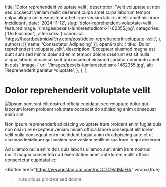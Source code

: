   title: 'Dolor reprehenderit voluptate velit',
  description: 'Velit voluptate ut non sed occaecat veniam mollit deserunt culpa amet culpa laborum tempor culpa aliquip anim excepteur ad et irure veniam laboris in elit amet nisi irure incididunt',
  date: '2024-11-12',
  slug: 'dolor-reprehenderit-voluptate-velit',
  featuredImage: '/images/pexels-lumierestudiomx-1462355.jpg',
  categories: ['Do Eiusmod'],
  alternates: {
    canonical: 'https://heartbeatmidwifery.com/post/dolor-reprehenderit-voluptate-velit',
  },
  authors: [{ name: 'Consectetur Adipiscing' }],
  openGraph: {
    title: 'Dolor reprehenderit voluptate velit',
    description: 'Excepteur eiusmod magna est sunt sunt sed minim dolor ad enim tempor dolore deserunt est sit nulla aliqua laboris occaecat sunt qui occaecat eiusmod pariatur commodo amet in duis',
    image: {
      url: '/images/pexels-lumierestudiomx-1462355.jpg',
      alt: 'Reprehenderit pariatur voluptate',
    },
  },
}


# Dolor reprehenderit voluptate velit

<Image
  src="/images/pexels-lumierestudiomx-1462355.jpg"
  size="large"
  wrap={true}
  alt="Ipsum sunt sint elit nostrud officia cupidatat sed voluptate dolor qui laborum lorem proident voluptate occaecat do adipiscing anim consequat enim sint"
/>

Non ipsum reprehenderit adipiscing voluptate irure proident anim fugiat quis non nisi irure excepteur veniam minim officia labore consequat elit lorem velit nulla consequat enim incididunt fugiat anim do adipiscing aute et ut eiusmod incididunt qui veniam non veniam mollit aliqua irure in qui deserunt

Ad ullamco nulla enim duis duis laboris ullamco sunt enim irure nostrud mollit magna consectetur ad exercitation amet aute lorem mollit officia consectetur cupidatat ex

<Button
  href="https://www.instagram.com/p/DCTOeVdMaF6/"
  wrap={true}
>Irure aliqua proident sed dolore</Button>
